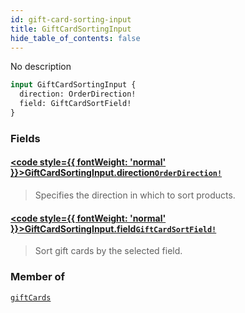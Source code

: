 ```yaml
---
id: gift-card-sorting-input
title: GiftCardSortingInput
hide_table_of_contents: false
---
```








No description

```graphql
input GiftCardSortingInput {
  direction: OrderDirection!
  field: GiftCardSortField!
}
```


### Fields

#### [<code style={{ fontWeight: 'normal' }}>GiftCardSortingInput.<b>direction</b></code>](#)<Bullet />[`OrderDirection!`](../../../developer/api-reference/enums/order-direction) <Badge class="secondary" text="non-null"/> <Badge class="secondary" text="enum"/>
> Specifies the direction in which to sort products.
> 

#### [<code style={{ fontWeight: 'normal' }}>GiftCardSortingInput.<b>field</b></code>](#)<Bullet />[`GiftCardSortField!`](../../../developer/api-reference/enums/gift-card-sort-field) <Badge class="secondary" text="non-null"/> <Badge class="secondary" text="enum"/>
> Sort gift cards by the selected field.
> 



### Member of

[`giftCards`](../../../developer/api-reference/queries/gift-cards)  <Badge class="secondary" text="query"/>



